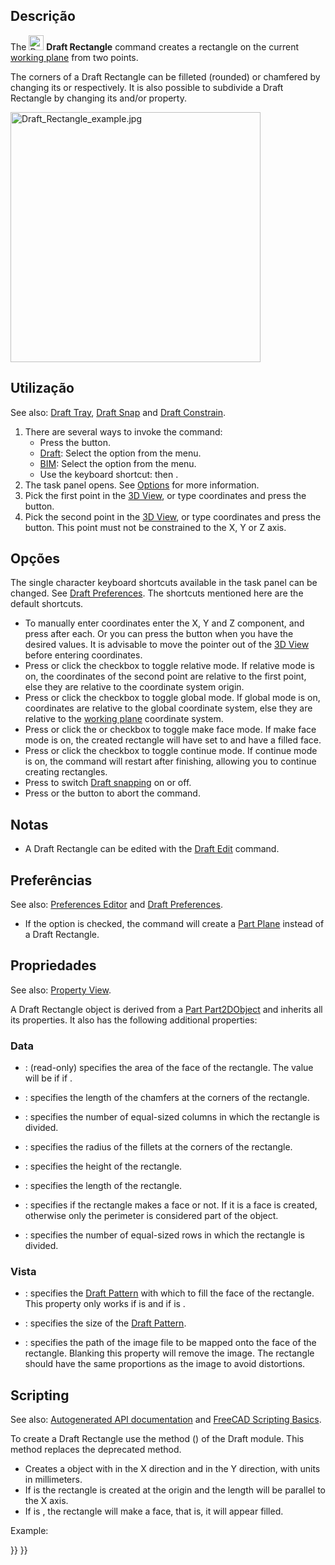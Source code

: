 <languages/>

<div class="mw-translate-fuzzy">
{{Docnav
|[[Draft_Ellipse/pt-br|Elipse]]
|[[Draft_Polygon/pt-br|Polígono]]
|[[Draft_Workbench/pt-br|Draft]]
|IconL=Draft_Ellipse.svg 
|IconR=Draft_Polygon.svg 
|IconC=Workbench_Draft.svg
}}
</div>

{{GuiCommand
|Name=Draft Rectangle
|MenuLocation=Drafting → Rectangle<br>2D Drafting → Rectangle
|Workbenches=[[Draft_Workbench|Draft]], [[BIM_Workbench|BIM]]
|Shortcut={{KEY|R}} {{KEY|E}}
|Version=0.7
}}

<span id="Description"></span>
==Descrição==

The [[Image:Draft_Rectangle.svg|24px]] '''Draft Rectangle''' command creates a rectangle on the current [[Draft_SelectPlane|working plane]] from two points.

The corners of a Draft Rectangle can be filleted (rounded) or chamfered by changing its {{PropertyData|Fillet Radius}} or {{PropertyData|Chamfer Size}} respectively. It is also possible to subdivide a Draft Rectangle by changing its {{PropertyData|Columns}} and/or {{PropertyData|Rows}} property.

[[Image:Draft_Rectangle_example.jpg|400px]]
{{Caption|Rectangle defined by two points}}

<span id="Usage"></span>
==Utilização==

See also: [[Draft_Tray|Draft Tray]], [[Draft_Snap|Draft Snap]] and [[Draft_Constrain|Draft Constrain]].

# There are several ways to invoke the command:
#* Press the {{Button|[[Image:Draft_Rectangle.svg|16px]] [[Draft_Rectangle|Rectangle]]}} button.
#* [[Draft_Workbench|Draft]]: Select the {{MenuCommand|Drafting → [[Image:Draft_Rectangle.svg|16px]] Rectangle}} option from the menu.
#* [[BIM_Workbench|BIM]]: Select the {{MenuCommand|2D Drafting → [[Image:Draft_Rectangle.svg|16px]] Rectangle}} option from the menu.
#* Use the keyboard shortcut: {{KEY|R}} then {{KEY|E}}.
# The {{MenuCommand|Rectangle}} task panel opens. See [[#Options|Options]] for more information.
# Pick the first point in the [[3D_View|3D View]], or type coordinates and press the {{Button|[[Image:Draft_AddPoint.svg|16px]] Enter Point}} button.
# Pick the second point in the [[3D_View|3D View]], or type coordinates and press the {{Button|[[Image:Draft_AddPoint.svg|16px]] Enter Point}} button. This point must not be constrained to the X, Y or Z axis.

<span id="Options"></span>
==Opções==

The single character keyboard shortcuts available in the task panel can be changed. See [[Draft_Preferences|Draft Preferences]]. The shortcuts mentioned here are the default shortcuts.

* To manually enter coordinates enter the X, Y and Z component, and press {{KEY|Enter}} after each. Or you can press the {{Button|[[Image:Draft_AddPoint.svg|16px]] Enter Point}} button when you have the desired values. It is advisable to move the pointer out of the [[3D_View|3D View]] before entering coordinates.
* Press {{KEY|R}} or click the {{MenuCommand|Relative}} checkbox to toggle relative mode. If relative mode is on, the coordinates of the second point are relative to the first point, else they are relative to the coordinate system origin.
* Press {{KEY|G}} or click the {{MenuCommand|Global}} checkbox to toggle global mode. If global mode is on, coordinates are relative to the global coordinate system, else they are relative to the [[Draft_SelectPlane|working plane]] coordinate system.
* Press {{KEY|F}} or click the {{MenuCommand|Filled}}{{VersionNoteMinus|1.0}} or {{MenuCommand|Make face}}{{VersionNote|1.1}} checkbox to toggle make face mode. If make face mode is on, the created rectangle will have {{PropertyData|Make Face}} set to {{TRUE}} and have a filled face.
* Press {{KEY|N}} or click the {{MenuCommand|Continue}} checkbox to toggle continue mode. If continue mode is on, the command will restart after finishing, allowing you to continue creating rectangles.
* Press {{KEY|S}} to switch [[Draft_Snap|Draft snapping]] on or off.
* Press {{KEY|Esc}} or the {{Button|Close}} button to abort the command.

<span id="Notes"></span>
==Notas==

* A Draft Rectangle can be edited with the [[Draft_Edit|Draft Edit]] command.

<span id="Preferences"></span>
==Preferências==

See also: [[Preferences_Editor|Preferences Editor]] and [[Draft_Preferences|Draft Preferences]].

* If the {{MenuCommand|Edit → Preferences → Draft → General → Create Part primitives if possible}} option is checked, the command will create a [[Part_Plane|Part Plane]] instead of a Draft Rectangle.

<span id="Properties"></span>
==Propriedades==

See also: [[Property_View|Property View]].

A Draft Rectangle object is derived from a [[Part_Part2DObject|Part Part2DObject]] and inherits all its properties. It also has the following additional properties:

=== Data ===

{{TitleProperty|Draft}}

* {{PropertyData|Area|Area}}: (read-only) specifies the area of the face of the rectangle. The value will be {{value|0.0}} if {{PropertyData|Make Face}} if {{FALSE}}.
* {{PropertyData|Chamfer Size|Length}}: specifies the length of the chamfers at the corners of the rectangle.
* {{PropertyData|Columns|Integer}}: specifies the number of equal-sized columns in which the rectangle is divided.
* {{PropertyData|Fillet Radius|Length}}: specifies the radius of the fillets at the corners of the rectangle.
* {{PropertyData|Height|Distance}}: specifies the height of the rectangle.
* {{PropertyData|Length|Distance}}: specifies the length of the rectangle.
* {{PropertyData|Make Face|Bool}}: specifies if the rectangle makes a face or not. If it is {{TRUE}} a face is created, otherwise only the perimeter is considered part of the object.
* {{PropertyData|Rows|Integer}}: specifies the number of equal-sized rows in which the rectangle is divided.

<span id="View"></span>
===Vista===

{{TitleProperty|Draft}}

* {{PropertyView|Pattern|Enumeration}}: specifies the [[Draft_Pattern|Draft Pattern]] with which to fill the face of the rectangle. This property only works if {{PropertyData|Make Face}} is {{TRUE}} and if {{PropertyView|Display Mode}} is {{value|Flat Lines}}.
* {{PropertyView|Pattern Size|Float}}: specifies the size of the [[Draft_Pattern|Draft Pattern]].
* {{PropertyView|Texture Image|File}}: specifies the path of the image file to be mapped onto the face of the rectangle. Blanking this property will remove the image. The rectangle should have the same proportions as the image to avoid distortions.

==Scripting==

See also: [https://freecad.github.io/SourceDoc/ Autogenerated API documentation] and [[FreeCAD Scripting Basics|FreeCAD Scripting Basics]].

To create a Draft Rectangle use the {{incode|make_rectangle}} method ({{Version|0.19}}) of the Draft module. This method replaces the deprecated {{incode|makeRectangle}} method.

{{Code|code=
rectangle = make_rectangle(length, height, placement=None, face=None, support=None)
}}

* Creates a {{incode|rectangle}} object with {{incode|length}} in the X direction and {{incode|height}} in the Y direction, with units in millimeters.
* If {{incode|placement}} is {{incode|None}} the rectangle is created at the origin and the length will be parallel to the X axis.
* If {{incode|face}} is {{incode|True}}, the rectangle will make a face, that is, it will appear filled.

Example:
{{Code|code=
import FreeCAD as App
import Draft

doc = App.newDocument()

rectangle1 = Draft.make_rectangle(4000, 1000)
rectangle2 = Draft.make_rectangle(1000, 4000)

zaxis = App.Vector(0, 0, 1)
p3 = App.Vector(1000, 1000, 0)
place3 = App.Placement(p3, App.Rotation(zaxis, 45))

rectangle3 = Draft.make_rectangle(3500, 250, placement=place3)

doc.recompute()
}}


<div class="mw-translate-fuzzy">
{{Docnav
|[[Draft_Ellipse/pt-br|Elipse]]
|[[Draft_Polygon/pt-br|Polígono]]
|[[Draft_Workbench/pt-br|Draft]]
|IconL=Draft_Ellipse.svg 
|IconR=Draft_Polygon.svg 
|IconC=Workbench_Draft.svg
}}
</div>

{{Draft Tools navi{{#translation:}}}}
{{Userdocnavi{{#translation:}}}}